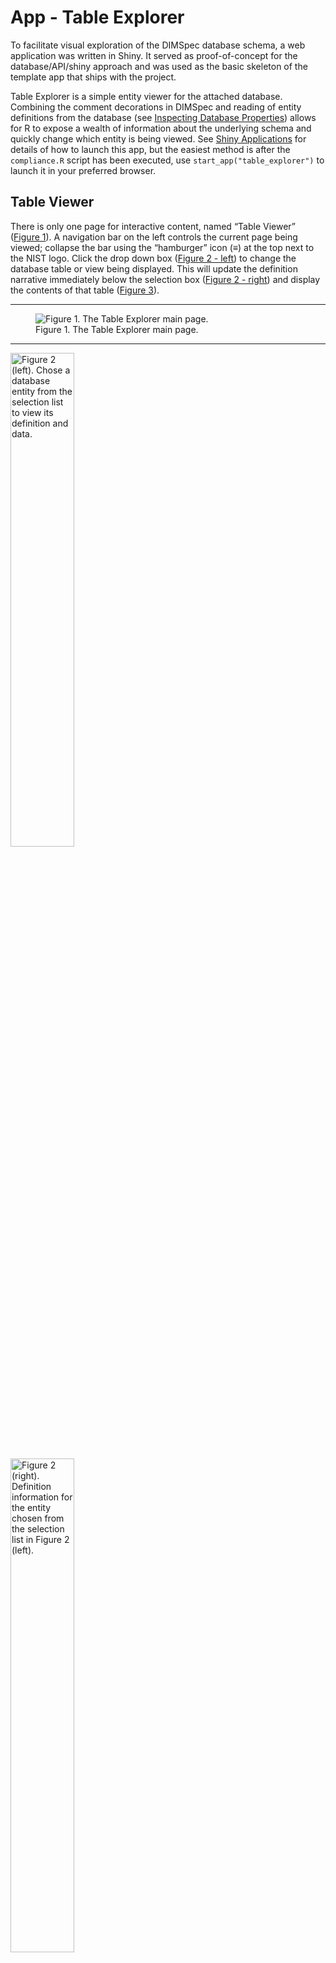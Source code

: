 # App - Table Explorer  {#table-explorer-home .unnumbered}

To facilitate visual exploration of the DIMSpec database schema, a web application was written in Shiny. It served as proof-of-concept for the database/API/shiny approach and was used as the basic skeleton of the template app that ships with the project.

Table Explorer is a simple entity viewer for the attached database. Combining the comment decorations in DIMSpec and reading of entity definitions from the database (see [Inspecting Database Properties](#inspecting-database-properties)) allows for R to expose a wealth of information about the underlying schema and quickly change which entity is being viewed. See [Shiny Applications](#shiny-applications) for details of how to launch this app, but the easiest method is after the `compliance.R` script has been executed, use `start_app("table_explorer")` to launch it in your preferred browser.

## Table Viewer {#table-explorer-table-viewer .unnumbered}

There is only one page for interactive content, named "Table Viewer" ([Figure 1](#fig03-01)). A navigation bar on the left controls the current page being viewed; collapse the bar using the “hamburger” icon (≡) at the top next to the NIST logo. Click the drop down box ([Figure 2 - left](#fig03-02-left)) to change the database table or view being displayed. This will update the definition narrative immediately below the selection box ([Figure 2 - right](#fig03-02-right)) and display the contents of that table ([Figure 3](#fig03-03)).

------------------------------------------------------------------------

![Figure 1. The Table Explorer main page.](assets/fig03-01_table_view_screen.png "Figure 1. The Table Explorer main page."){#fig03-01 width="100%}

------------------------------------------------------------------------


![](assets/fig03-02-left_entity_selector.png "Figure 2 (left). Chose a database entity from the selection list to view its definition and data."){#fig03-02-left width="45%"}

![](assets/fig03-02-right_table_description.png "Figure 2 (right). Definition information for the entity chosen from the selection list in Figure 2 (left)."){#fig03-02-right width="45%"}

<p class="caption">Figure 2. Choose a database entity (left) for information about its definintion  (right).</p>



------------------------------------------------------------------------


![Figure 3. Data held in the selected entity.](assets/fig03-03_table_display.png "Figure 3. Data held in the selected entity."){#fig03-03 width="100%"}

------------------------------------------------------------------------

## Entity Relationship Diagram {#table-explorer-erd .unnumbered}

A full graphical representation of the entity relationship diagram is also provided. Click the "Entity Relationship Diagram" in the navigation bar to view it. Right click the graphic and click "Open image in new tab" to view it in full resolution.

------------------------------------------------------------------------

![Figure 4. Entity Relationship Diagram](assets/fig03-04_erd.png "Figure 4. Entity Relationship Diagram"){#fig03-04 width="100%}

------------------------------------------------------------------------